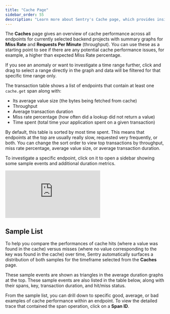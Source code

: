 ```yaml
---
title: "Cache Page"
sidebar_order: 55
description: "Learn more about Sentry's Cache page, which provides insights into cache utilization and latency, so you can investigate potential cache performance issues."
---
```


The **Caches** page gives an overview of cache performance across all endpoints for currently selected backend projects with summary graphs for **Miss Rate** and **Requests Per Minute** (throughput). You can use these as a starting point to see if there are any potential cache performance issues, for example, a higher than expected Miss Rate percentage.

 If you see an anomaly or want to investigate a time range further, click and drag to select a range directly in the graph and data will be filtered for that specific time range only.

The transaction table shows a list of endpoints that contain at least one `cache.get` span along with:

- Its average value size (the bytes being fetched from cache)
- Throughput
- Average transaction duration
- Miss rate percentage (how often did a lookup did not return a value)
- Time spent (total time your application spent on a given transaction)

By default, this table is sorted by most time spent. This means that endpoints at the top are usually really slow, requested very frequently, or both. You can change the sort order to view top transactions by throughput, miss rate percentage, average value size, or average transaction duration.

To investigate a specific endpoint, click on it to open a sidebar showing some sample events and additional duration metrics.

<div style={{"height":"0px","paddingBottom":"calc(56.8359% + 41px)","position":"relative","width":"100%"}}>
  <iframe
    src="https://demo.arcade.software/wWxTT19VRB7pkyV3oHwm?embed&show_copy_link=true"
    frameborder="0"
    loading="lazy"
    webkitallowfullscreen
    mozallowfullscreen
    allowfullscreen
    style={{"colorScheme":"light","height":"100%","left":"0px","position":"absolute","top":"0px","width":"100%"}}
    title="Performance -> Caches Module Walkthrough"
  ></iframe>
</div>


## Sample List

To help you compare the performances of cache hits (where a value was found in the cache) versus misses (where no value corresponding to the key was found in the cache) over time, Sentry automatically surfaces a distribution of both samples for the timeframe selected from the **Caches** page.

These sample events are shown as triangles in the average duration graphs at the top. These sample events are also listed in the table below, along with their spans, key, transaction duration, and hit/miss status.

From the sample list, you can drill down to specific good, average, or bad examples of cache performance within an endpoint. To view the detailed trace that contained the span operation, click on a **Span ID**.
